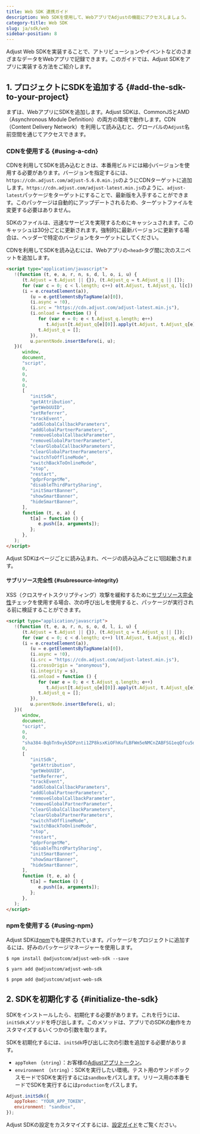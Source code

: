 ```yaml
---
title: Web SDK 連携ガイド
description: Web SDKを使用して、WebアプリでAdjustの機能にアクセスしましょう。
category-title: Web SDK
slug: ja/sdk/web
sidebar-position: 8
---
```


Adjust Web SDKを実装することで、アトリビューションやイベントなどのさまざまなデータをWebアプリで記録できます。このガイドでは、Adjust SDKをアプリに実装する方法をご紹介します。

## 1\. プロジェクトにSDKを追加する {#add-the-sdk-to-your-project}

まずは、WebアプリにSDKを追加します。Adjust SDKは、CommonJSとAMD（Asynchronous Module Definition）の両方の環境で動作します。CDN（Content Delivery Network）を利用して読み込むと、グローバルの`Adjust`名前空間を通じてアクセスできます。

### CDNを使用する {#using-a-cdn}

CDNを利用してSDKを読み込むときは、本番用ビルドには縮小バージョンを使用する必要があります。バージョンを指定するには、`https://cdn.adjust.com/adjust-5.6.0.min.js`のようにCDNターゲットに追加します。`https://cdn.adjust.com/adjust-latest.min.js`のように、`adjust-latest`パッケージをターゲットにすることで、最新版を入手することができます。このパッケージは自動的にアップデートされるため、ターゲットファイルを変更する必要はありません。

<Callout type="tip">

SDKのファイルは、迅速なサービスを実現するためにキャッシュされます。このキャッシュは30分ごとに更新されます。強制的に最新バージョンに更新する場合は、ヘッダーで特定のバージョンをターゲットにしてください。

</Callout>

CDNを利用してSDKを読み込むには、Webアプリの`<head>`タグ間に次のスニペットを追加します。

```html
<script type="application/javascript">
   !(function (t, e, a, r, n, s, d, l, o, i, u) {
      (t.Adjust = t.Adjust || {}), (t.Adjust_q = t.Adjust_q || []);
      for (var c = 0; c < l.length; c++) o(t.Adjust, t.Adjust_q, l[c]);
      (i = e.createElement(a)),
         (u = e.getElementsByTagName(a)[0]),
         (i.async = !0),
         (i.src = "https://cdn.adjust.com/adjust-latest.min.js"),
         (i.onload = function () {
            for (var e = 0; e < t.Adjust_q.length; e++)
               t.Adjust[t.Adjust_q[e][0]].apply(t.Adjust, t.Adjust_q[e][1]);
            t.Adjust_q = [];
         }),
         u.parentNode.insertBefore(i, u);
   })(
      window,
      document,
      "script",
      0,
      0,
      0,
      0,
      [
         "initSdk",
         "getAttribution",
         "getWebUUID",
         "setReferrer",
         "trackEvent",
         "addGlobalCallbackParameters",
         "addGlobalPartnerParameters",
         "removeGlobalCallbackParameter",
         "removeGlobalPartnerParameter",
         "clearGlobalCallbackParameters",
         "clearGlobalPartnerParameters",
         "switchToOfflineMode",
         "switchBackToOnlineMode",
         "stop",
         "restart",
         "gdprForgetMe",
         "disableThirdPartySharing",
         "initSmartBanner",
         "showSmartBanner",
         "hideSmartBanner",
      ],
      function (t, e, a) {
         t[a] = function () {
            e.push([a, arguments]);
         };
      },
   );
</script>
```

Adjust SDKはページごとに読み込まれ、ページの読み込みごとに1回起動されます。

#### サブリソース完全性 {#subresource-integrity}

XSS（クロスサイトスクリプティング）攻撃を緩和するために[サブリソース完全性](https://developer.mozilla.org/en-US/docs/Web/Security/Subresource_Integrity)チェックを使用する場合、次の呼び出しを使用すると、パッケージが実行される前に検証することができます。

```html
<script type="application/javascript">
   !(function (t, e, a, r, n, s, o, d, l, i, u) {
      (t.Adjust = t.Adjust || {}), (t.Adjust_q = t.Adjust_q || []);
      for (var c = 0; c < d.length; c++) l(t.Adjust, t.Adjust_q, d[c]);
      (i = e.createElement(a)),
         (u = e.getElementsByTagName(a)[0]),
         (i.async = !0),
         (i.src = "https://cdn.adjust.com/adjust-latest.min.js"),
         (i.crossOrigin = "anonymous"),
         (i.integrity = s),
         (i.onload = function () {
            for (var e = 0; e < t.Adjust_q.length; e++)
               t.Adjust[t.Adjust_q[e][0]].apply(t.Adjust, t.Adjust_q[e][1]);
            t.Adjust_q = [];
         }),
         u.parentNode.insertBefore(i, u);
   })(
      window,
      document,
      "script",
      0,
      0,
      "sha384-BqbTn9xyk5DPznti1ZP8ksxKiOFhKufLBFWm5eNMCnZABFSG1eqQfcu5dsiZJHu5",
      0,
      [
         "initSdk",
         "getAttribution",
         "getWebUUID",
         "setReferrer",
         "trackEvent",
         "addGlobalCallbackParameters",
         "addGlobalPartnerParameters",
         "removeGlobalCallbackParameter",
         "removeGlobalPartnerParameter",
         "clearGlobalCallbackParameters",
         "clearGlobalPartnerParameters",
         "switchToOfflineMode",
         "switchBackToOnlineMode",
         "stop",
         "restart",
         "gdprForgetMe",
         "disableThirdPartySharing",
         "initSmartBanner",
         "showSmartBanner",
         "hideSmartBanner",
      ],
      function (t, e, a) {
         t[a] = function () {
            e.push([a, arguments]);
         };
      },
   );
</script>
```

### npmを使用する {#using-npm}

Adjust SDKは[npm](https://www.npmjs.com/package/@adjustcom/adjust-web-sdk)でも提供されています。パッケージをプロジェクトに追加するには、好みのパッケージマネージャーを使用します。

<Tabs>
<Tab title="NPM" sync="npm">

```console
$ npm install @adjustcom/adjust-web-sdk --save
```

</Tab>
<Tab title="yarn" sync="yarn">

```console
$ yarn add @adjustcom/adjust-web-sdk
```

</Tab>
<Tab title="pnpm" sync="pnpm">

```console
$ pnpm add @adjustcom/adjust-web-sdk
```

</Tab>
</Tabs>

## 2\. SDKを初期化する {#initialize-the-sdk}

SDKをインストールしたら、初期化する必要があります。これを行うには、`initSdk`メソッドを呼び出します。このメソッドは、アプリでのSDKの動作をカスタマイズするいくつかの引数を取ります。

SDKを初期化するには、`initSdk`呼び出しに次の引数を追加する必要があります。

-  `appToken` （`string`）：お客様の[Adjustアプリトークン](https://help.adjust.com/ja/article/app-token-and-reporting-currency#view-your-app-details)。
-  `environment` （`string`）：SDKを実行したい環境。テスト用のサンドボックスモードでSDKを実行するには`sandbox`をパスします。リリース用の本番モードでSDKを実行するには`production`をパスします。

```js
Adjust.initSdk({
   appToken: "YOUR_APP_TOKEN",
   environment: "sandbox",
});
```

<Callout type="seealso">

Adjust SDKの設定をカスタマイズするには、[設定ガイド](/ja/sdk/web/configuration)をご覧ください。

</Callout>
